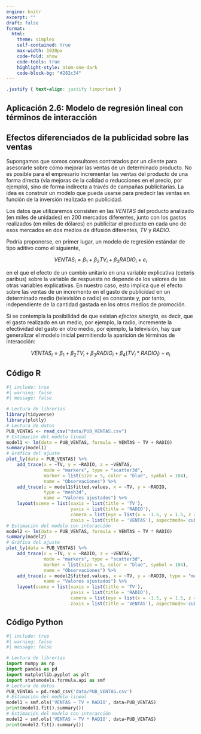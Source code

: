 ```yaml
---
engine: knitr
excerpt: ""
draft: false
format: 
  html:
    theme: simplex
    self-contained: true
    max-width: 1920px
    code-fold: show
    code-tools: true
    highlight-style: atom-one-dark
    code-block-bg: "#282c34"
---
```


```css
.justify { text-align: justify !important }
```

::: justify
# Aplicación 2.6: Modelo de regresión lineal con términos de interacción  {.unnumbered}

## Efectos diferenciados de la publicidad sobre las ventas {.unnumbered}

Supongamos que somos consultores contratados por un cliente para asesorarle sobre cómo mejorar las ventas de un determinado producto. No es posible para el empresario incrementar las ventas del producto de una forma directa (vía mejoras de la calidad o reducciones en el precio, por ejemplo), sino de forma indirecta a través de campañas publicitarias. La idea es construir un modelo que pueda usarse para predecir las ventas en función de la inversión realizada en publicidad.

Los datos que utilizaremos consisten en las _VENTAS_ del producto analizado (en miles de unidades) en 200 mercados diferentes, junto con los gastos realizados (en miles de dólares) en publicitar el producto en cada uno de esos mercados en dos medios de difusión diferentes, _TV_ y _RADIO_.

Podría proponerse, en primer lugar, un modelo de regresión estándar de tipo aditivo como el siguiente,

$$VENTAS_{i} = \beta_1 + \beta_2  TV_{i} +  \beta_3  RADIO_{i} + e_{i}$$

en el que el efecto de un cambio unitario en una variable explicativa (ceteris paribus) sobre la variable de respuesta no depende de los valores de las otras variables explicativas. En nuestro caso, esto implica que el efecto sobre las ventas de un incremento en el gasto de publicidad en un determinado medio (televisión o radio) es constante y, por tanto, independiente de la cantidad gastada en los otros medios de promoción.

Si se contempla la posibilidad de que existan *efectos sinergia*, es decir, que el gasto realizado en un medio, por ejemplo, la radio, incremente la efectividad del gasto en otro medio, por ejemplo, la televisión, hay que generalizar el modelo inicial permitiendo la aparición de términos de interacción:

$$VENTAS_{i} = \beta_1 + \beta_2  TV_{i} +  \beta_3  RADIO_{i} +  \beta_4  (TV_i*RADIO_i)  + e_{i}$$
:::

## Código R {.unnumbered}

```r
#| include: true
#| warning: false
#| message: false

# Lectura de librerías
library(tidyverse)
library(plotly)
# Lectura de datos
PUB_VENTAS <- read_csv("data/PUB_VENTAS.csv")
# Estimación del modelo lineal
model1 <- lm(data = PUB_VENTAS, formula = VENTAS ~ TV + RADIO)
summary(model1)
# Gráfica del ajuste
plot_ly(data = PUB_VENTAS) %>%
    add_trace(x = ~TV, y = ~RADIO, z = ~VENTAS, 
              mode = "markers", type = "scatter3d",
              marker = list(size = 5, color = "blue", symbol = 104), 
              name = "Observaciones") %>% 
    add_trace(z = model1$fitted.values, x = ~TV, y = ~RADIO, 
              type = "mesh3d", 
              name = "Valores ajustados") %>%
    layout(scene = list(xaxis = list(title = 'TV'), 
                        yaxis = list(title = 'RADIO'),
                        camera = list(eye = list(x = -1.5, y = 1.5, z = 0)),
                        zaxis = list(title = 'VENTAS'), aspectmode='cube'))
# Estimación del modelo con interacción
model2 <- lm(data = PUB_VENTAS, formula = VENTAS ~ TV * RADIO)
summary(model2)
# Gráfica del ajuste
plot_ly(data = PUB_VENTAS) %>%
    add_trace(x = ~TV, y = ~RADIO, z = ~VENTAS, 
              mode = "markers", type = "scatter3d",
              marker = list(size = 5, color = "blue", symbol = 104), 
              name = "Observaciones") %>% 
    add_trace(z = model2$fitted.values, x = ~TV, y = ~RADIO, type = "mesh3d", 
              name = "Valores ajustados") %>%
    layout(scene = list(xaxis = list(title = 'TV'), 
                        yaxis = list(title = 'RADIO'),
                        camera = list(eye = list(x = -1.5, y = 1.5, z = 0)),
                        zaxis = list(title = 'VENTAS'), aspectmode='cube'))
```

## Código Python {.unnumbered}

```python
#| include: true
#| warning: false
#| message: false

# Lectura de librerías
import numpy as np
import pandas as pd
import matplotlib.pyplot as plt
import statsmodels.formula.api as smf
# Lectura de datos
PUB_VENTAS = pd.read_csv('data/PUB_VENTAS.csv')
# Estimación del modelo lineal
model1 = smf.ols('VENTAS ~ TV + RADIO', data=PUB_VENTAS)
print(model1.fit().summary())
# Estimación del modelo con interacción
model2 = smf.ols('VENTAS ~ TV * RADIO', data=PUB_VENTAS)
print(model2.fit().summary())
```
